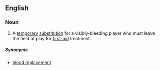 ==English==

===Noun===
{{en-noun|head=[[blood]] [[bin]]}}

# {{label|en|rugby}} A [[temporary]] [[substitution]] for a visibly-bleeding player who must leave the field of play for [[first-aid]] treatment.

=====Synonyms=====
* [[blood replacement]]